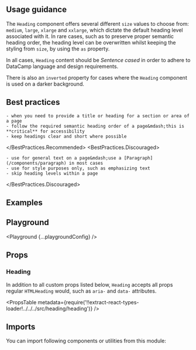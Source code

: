 


<Layout title="Heading" description="Titles for the main sections or areas of a page, using DataCamp's styling.">

## Usage guidance

The `Heading` component offers several different `size` values to choose from: `medium`, `large`, `xlarge` and `xxlarge`, which dictate the default heading level associated with it. In rare cases, such as to preserve proper semantic heading order, the heading level can be overwritten whilst keeping the styling from `size`, by using the `as` property.

In all cases, `Heading` content should be _Sentence cased_ in order to adhere to DataCamp language and design requirements.

There is also an `inverted` property for cases where the `Heading` component is used on a darker background.

## Best practices

<BestPractices>
  <BestPractices.Recommended>

    - when you need to provide a title or heading for a section or area of a page
    - follow the required semantic heading order of a page&mdash;this is **critical** for accessibility
    - keep headings clear and short where possible

  </BestPractices.Recommended>
  <BestPractices.Discouraged>

    - use for general text on a page&mdash;use a [Paragraph](/components/paragraph) in most cases
    - use for style purposes only, such as emphasizing text
    - skip heading levels within a page

  </BestPractices.Discouraged>
</BestPractices>

## Examples

<Example title="Sizes" path="heading/sizes">
  <Sizes />
</Example>

<Example title="Inverted" path="heading/inverted" darkPreview>
  <Inverted />
</Example>

## Playground

<Playground {...playgroundConfig} />

## Props

### Heading

In addition to all custom props listed below, `Heading` accepts all props regular `HTMLHeading` would, such as `aria-` and `data-` attributes.

<PropsTable
  metadata={require('!!extract-react-types-loader!../../../src/heading/heading')}
/>

## Imports

You can import following components or utilities from this module:

<Imports module={HeadingExports} path="@datacamp/waffles/heading" />

</Layout>
